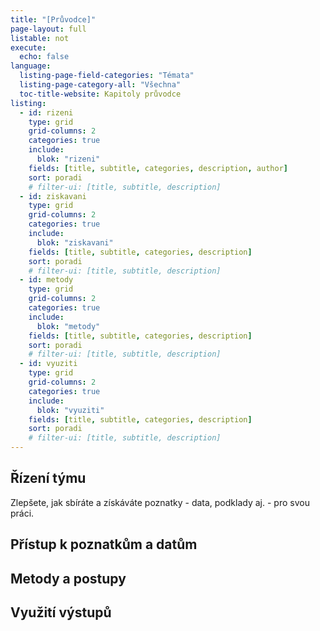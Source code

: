 ```yaml
---
title: "[Průvodce]"
page-layout: full
listable: not
execute:
  echo: false
language: 
  listing-page-field-categories: "Témata"
  listing-page-category-all: "Všechna"
  toc-title-website: Kapitoly průvodce
listing:
  - id: rizeni
    type: grid
    grid-columns: 2
    categories: true
    include:
      blok: "rizeni"
    fields: [title, subtitle, categories, description, author]
    sort: poradi
    # filter-ui: [title, subtitle, description]
  - id: ziskavani
    type: grid
    grid-columns: 2
    categories: true
    include:
      blok: "ziskavani"
    fields: [title, subtitle, categories, description]
    sort: poradi
    # filter-ui: [title, subtitle, description]
  - id: metody
    type: grid
    grid-columns: 2
    categories: true
    include:
      blok: "metody"
    fields: [title, subtitle, categories, description]
    sort: poradi
    # filter-ui: [title, subtitle, description]
  - id: vyuziti
    type: grid
    grid-columns: 2
    categories: true
    include:
      blok: "vyuziti"
    fields: [title, subtitle, categories, description]
    sort: poradi
    # filter-ui: [title, subtitle, description]
---
```


## Řízení týmu

Zlepšete, jak sbíráte a získáváte poznatky - data, podklady aj. - pro svou práci.

::: {#rizeni}
:::

## Přístup k poznatkům a datům

::: {#ziskavani}
:::

## Metody a postupy

::: {#metody}
:::

## Využití výstupů

::: {#vyuziti}
:::
